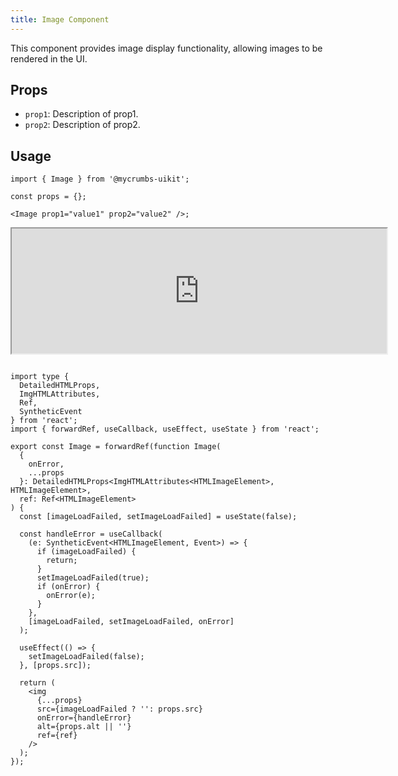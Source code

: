 ```yaml
---
title: Image Component
---
```


This component provides image display functionality, allowing images to be rendered in the UI.

## Props

- `prop1`: Description of prop1.
- `prop2`: Description of prop2.

## Usage

```tsx
import { Image } from '@mycrumbs-uikit';

const props = {};

<Image prop1="value1" prop2="value2" />;
```

<iframe src="https://example.com" width="600" height="200"  rounded="12px' className={'flex'}frameborder="0"></iframe>


```tsx

import type {
  DetailedHTMLProps,
  ImgHTMLAttributes,
  Ref,
  SyntheticEvent
} from 'react';
import { forwardRef, useCallback, useEffect, useState } from 'react';

export const Image = forwardRef(function Image(
  {
    onError,
    ...props
  }: DetailedHTMLProps<ImgHTMLAttributes<HTMLImageElement>, HTMLImageElement>,
  ref: Ref<HTMLImageElement>
) {
  const [imageLoadFailed, setImageLoadFailed] = useState(false);

  const handleError = useCallback(
    (e: SyntheticEvent<HTMLImageElement, Event>) => {
      if (imageLoadFailed) {
        return;
      }
      setImageLoadFailed(true);
      if (onError) {
        onError(e);
      }
    },
    [imageLoadFailed, setImageLoadFailed, onError]
  );

  useEffect(() => {
    setImageLoadFailed(false);
  }, [props.src]);

  return (
    <img
      {...props}
      src={imageLoadFailed ? '': props.src}
      onError={handleError}
      alt={props.alt || ''}
      ref={ref}
    />
  );
});

```